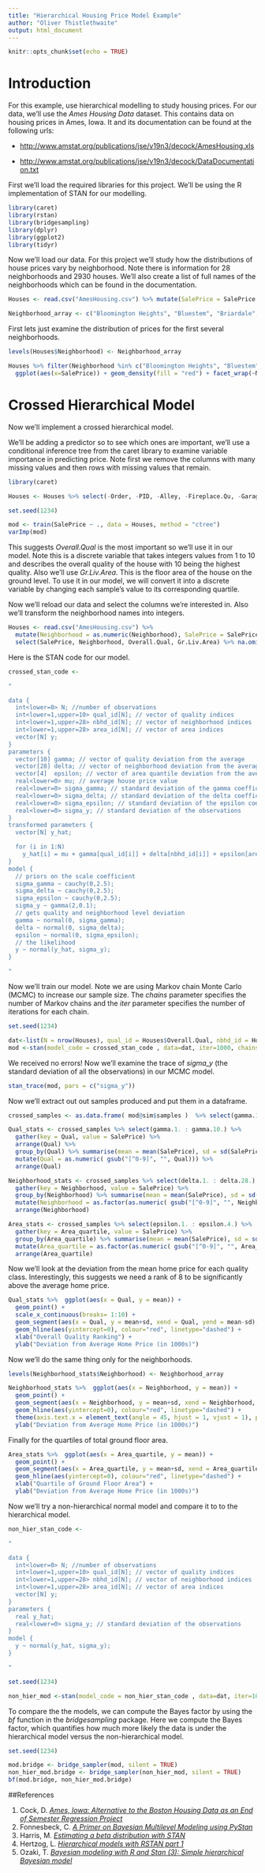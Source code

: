 ```yaml
---
title: "Hierarchical Housing Price Model Example"
author: "Oliver Thistlethwaite"
output: html_document
---
```


```r
knitr::opts_chunk$set(echo = TRUE)
```

# Introduction

For this example, use hierarchical modelling to study housing prices. For our data, we'll use the *Ames Housing Data* dataset. This contains data on housing prices in Ames, Iowa. It and its documentation can be found at the following urls: 

* [http://www.amstat.org/publications/jse/v19n3/decock/AmesHousing.xls](http://www.amstat.org/publications/jse/v19n3/decock/AmesHousing.xls)

* [http://www.amstat.org/publications/jse/v19n3/decock/DataDocumentation.txt](http://www.amstat.org/publications/jse/v19n3/decock/DataDocumentation.txt)

First we'll load the required libraries for this project. We'll be using the R implementation of STAN for our modelling.

```r

library(caret)
library(rstan)
library(bridgesampling)
library(dplyr)
library(ggplot2)
library(tidyr)

```

Now we'll load our data. For this project we'll study how the distributions of house prices vary by neighborhood. Note there is information for 28 neighborhoods and 2930 houses. We'll also create a list of full names of the neighborhoods which can be found in the documentation.

```r

Houses <- read.csv("AmesHousing.csv") %>% mutate(SalePrice = SalePrice / 1000)

Neighborhood_array <- c("Bloomington Heights", "Bluestem", "Briardale", "Brookside", "Clear Creek", "College Creek", "Crawford", "Edwards", "Gilbert", "Greens", "Green Hills", "Iowa DOT and Rail Road", "Landmark", "Meadow Village", "Mitchell", "North Ames", "Northridge", "Northpark Villa", "Northridge Heights", "Northwest Ames", "Old Town", "South & West of Iowa State University", "Sawyer", "Sawyer West", "Somerset", "Stone Brook", "Timberland", "Veenker")


```

First lets just examine the distribution of prices for the first several neighborhoods.

```r

levels(Houses$Neighborhood) <- Neighborhood_array

Houses %>% filter(Neighborhood %in% c("Bloomington Heights", "Bluestem", "Briardale", "Brookside", "Clear Creek", "College Creek")) %>%
  ggplot(aes(x=SalePrice)) + geom_density(fill = "red") + facet_wrap(~Neighborhood, ncol = 3) + xlab("Sale Price (in thousands of dollars)")

```

# Crossed Hierarchical Model

Now we'll implement a crossed hierarchical model.

We'll be adding a predictor so to see which ones are important, we'll use a conditional inference tree from the caret library to examine variable importance in predicting price. Note first we remove the columns with many missing values and then rows with missing values that remain.

```r
library(caret)

Houses <- Houses %>% select(-Order, -PID, -Alley, -Fireplace.Qu, -Garage.Finish, -Garage.Qual, -Garage.Cond, -Pool.QC, -Fence, -Misc.Feature, -Lot.Frontage, -Garage.Type, -Garage.Yr.Blt) %>% na.omit()

set.seed(1234)

mod <- train(SalePrice ~ ., data = Houses, method = "ctree")
varImp(mod)

```

This suggests *Overall.Qual* is the most important so we'll use it in our model. Note this is a discrete variable that takes integers values from 1 to 10 and describes the overall quality of the house with 10 being the highest quality. Also we'll use *Gr.Liv.Area*. This is the floor area of the house on the ground level. To use it in our model, we will convert it into a discrete variable by changing each sample's value to its corresponding quartile. 

Now we'll reload our data and select the columns we're interested in. Also we'll transform the neighborhood names into integers. 

```r

Houses <- read.csv("AmesHousing.csv") %>%
  mutate(Neighborhood = as.numeric(Neighborhood), SalePrice = SalePrice / 1000, Gr.Liv.Area = ntile(Gr.Liv.Area, 4)) %>%
  select(SalePrice, Neighborhood, Overall.Qual, Gr.Liv.Area) %>% na.omit()

```

Here is the STAN code for our model.

```r

crossed_stan_code <- 

"

data {
  int<lower=0> N; //number of observations
  int<lower=1,upper=10> qual_id[N]; // vector of quality indices
  int<lower=1,upper=28> nbhd_id[N]; // vector of neighborhood indices
  int<lower=1,upper=28> area_id[N]; // vector of area indices
  vector[N] y;
}
parameters {
  vector[10] gamma; // vector of quality deviation from the average 
  vector[28] delta; // vector of neighborhood deviation from the average
  vector[4]  epsilon; // vector of area quantile deviation from the average
  real<lower=0> mu; // average house price value
  real<lower=0> sigma_gamma; // standard deviation of the gamma coefficients
  real<lower=0> sigma_delta; // standard deviation of the delta coefficients
  real<lower=0> sigma_epsilon; // standard deviation of the epsilon coefficients
  real<lower=0> sigma_y; // standard deviation of the observations
}
transformed parameters {
  vector[N] y_hat;

  for (i in 1:N)
    y_hat[i] = mu + gamma[qual_id[i]] + delta[nbhd_id[i]] + epsilon[area_id[i]];
}
model {
  // priors on the scale coefficient
  sigma_gamma ~ cauchy(0,2.5);
  sigma_delta ~ cauchy(0,2.5);
  sigma_epsilon ~ cauchy(0,2.5);
  sigma_y ~ gamma(2,0.1);
  // gets quality and neighborhood level deviation
  gamma ~ normal(0, sigma_gamma);
  delta ~ normal(0, sigma_delta);
  epsilon ~ normal(0, sigma_epsilon);
  // the likelihood
  y ~ normal(y_hat, sigma_y);
}

"

```

Now we'll train our model. Note we are using Markov chain Monte Carlo (MCMC) to increase our sample size. The *chains* parameter specifies the number of Markov chains and the *iter* parameter specifies the number of iterations for each chain.

```r

set.seed(1234)

dat<-list(N = nrow(Houses), qual_id = Houses$Overall.Qual, nbhd_id = Houses$Neighborhood, area_id = Houses$Gr.Liv.Area, y = Houses$SalePrice)
mod <-stan(model_code = crossed_stan_code , data=dat, iter=1000, chains=2, control = list(max_treedepth = 12))

```

We received no errors! Now we'll examine the trace of *sigma_y* (the standard deviation of all the observations) in our MCMC model.

```r

stan_trace(mod, pars = c("sigma_y"))

```

Now we'll extract out out samples produced and put them in a dataframe.

```r

crossed_samples <- as.data.frame( mod@sim$samples )  %>% select(gamma.1. : epsilon.4.)

Qual_stats <- crossed_samples %>% select(gamma.1. : gamma.10.) %>%
  gather(key = Qual, value = SalePrice) %>% 
  arrange(Qual) %>%
  group_by(Qual) %>% summarise(mean = mean(SalePrice), sd = sd(SalePrice)) %>%
  mutate(Qual = as.numeric( gsub("[^0-9]", "", Qual))) %>%
  arrange(Qual)

Neighborhood_stats <- crossed_samples %>% select(delta.1. : delta.28.) %>%
  gather(key = Neighborhood, value = SalePrice) %>%
  group_by(Neighborhood) %>% summarise(mean = mean(SalePrice), sd = sd(SalePrice)) %>%
  mutate(Neighborhood = as.factor(as.numeric( gsub("[^0-9]", "", Neighborhood)))) %>%
  arrange(Neighborhood)

Area_stats <- crossed_samples %>% select(epsilon.1. : epsilon.4.) %>%
  gather(key = Area_quartile, value = SalePrice) %>%
  group_by(Area_quartile) %>% summarise(mean = mean(SalePrice), sd = sd(SalePrice)) %>%
  mutate(Area_quartile = as.factor(as.numeric( gsub("[^0-9]", "", Area_quartile)))) %>%
  arrange(Area_quartile)


```

Now we'll look at the deviation from the mean home price for each quality class. Interestingly, this suggests we need a rank of 8 to be significantly above the average home price.

```r

Qual_stats %>%  ggplot(aes(x = Qual, y = mean)) +
  geom_point() +
  scale_x_continuous(breaks= 1:10) +
  geom_segment(aes(x = Qual, y = mean+sd, xend = Qual, yend = mean-sd), color = "blue") +
  geom_hline(aes(yintercept=0), colour="red", linetype="dashed") +
  xlab("Overall Quality Ranking") +
  ylab("Deviation from Average Home Price (in 1000s)")

```

Now we'll do the same thing only for the neighborhoods.

```r

levels(Neighborhood_stats$Neighborhood) <- Neighborhood_array

Neighborhood_stats %>%  ggplot(aes(x = Neighborhood, y = mean)) +
  geom_point() +
  geom_segment(aes(x = Neighborhood, y = mean+sd, xend = Neighborhood, yend = mean-sd), color = "blue") +
  geom_hline(aes(yintercept=0), colour="red", linetype="dashed") +
  theme(axis.text.x = element_text(angle = 45, hjust = 1, vjust = 1), plot.margin = margin(10, 10, 10, 20)) +
  ylab("Deviation from Average Home Price (in 1000s)")

```

Finally for the quartiles of total ground floor area.

```r

Area_stats %>%  ggplot(aes(x = Area_quartile, y = mean)) +
  geom_point() +
  geom_segment(aes(x = Area_quartile, y = mean+sd, xend = Area_quartile, yend = mean-sd), color = "blue") +
  geom_hline(aes(yintercept=0), colour="red", linetype="dashed") +
  xlab("Quartile of Ground Floor Area") +
  ylab("Deviation from Average Home Price (in 1000s)")

```

Now we'll try a non-hierarchical normal model and compare it to to the hierarchical model.

```r

non_hier_stan_code <- 

"

data {
  int<lower=0> N; //number of observations
  int<lower=1,upper=10> qual_id[N]; // vector of quality indices
  int<lower=1,upper=28> nbhd_id[N]; // vector of neighborhood indices
  int<lower=1,upper=28> area_id[N]; // vector of area indices
  vector[N] y;
}
parameters {
  real y_hat;
  real<lower=0> sigma_y; // standard deviation of the observations
}
model {
  y ~ normal(y_hat, sigma_y);
}

"

```

```r

set.seed(1234)

non_hier_mod <-stan(model_code = non_hier_stan_code , data=dat, iter=1000, chains=2, control = list(max_treedepth = 12))

```

To compare the the models, we can compute the Bayes factor by using the *bf* function in the *bridgesampling* package. Here we compute the Bayes factor, which quantifies how much more likely the data is under the hierarchical model versus the non-hierarchical model.


```r

set.seed(1234)

mod.bridge <- bridge_sampler(mod, silent = TRUE)
non_hier_mod.bridge <- bridge_sampler(non_hier_mod, silent = TRUE)
bf(mod.bridge, non_hier_mod.bridge)

```

##References

1. Cock, D. [*Ames, Iowa: Alternative to the Boston Housing Data as an End of Semester Regression Project*](https://ww2.amstat.org/publications/jse/v19n3/decock.pdf)
2. Fonnesbeck, C. [*A Primer on Bayesian Multilevel Modeling using PyStan*](http://mc-stan.org/users/documentation/case-studies/radon.html)
3. Harris, M. [*Estimating a beta distribution with STAN*](https://matthewdharris.com/2016/10/18/estimating-a-beta-distribution-with-stan-hmc/)
4. Hertzog, L. [*Hierarchical models with RSTAN part 1*](https://biologyforfun.wordpress.com/2016/11/10/hierarchical-models-with-rstan-part-1/)
5. Ozaki, T. [*Bayesian modeling with R and Stan (3): Simple hierarchical Bayesian model*](http://tjo-en.hatenablog.com/entry/2015/08/04/190000)
